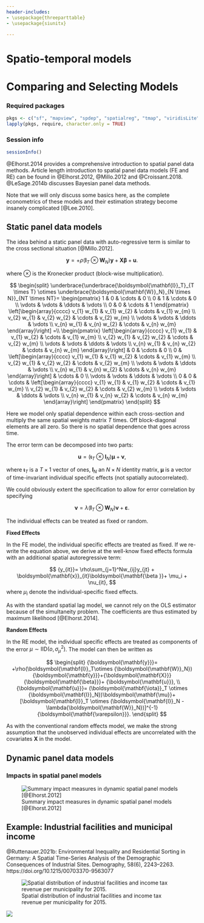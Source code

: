 ```yaml
---
header-includes:
- \usepackage{threeparttable}
- \usepackage{siunitx}

---
```


\newcommand{\Exp}{\mathrm{E}}
\newcommand\given[1][]{\:#1\vert\:}
\newcommand{\Cov}{\mathrm{Cov}}
\newcommand{\Var}{\mathrm{Var}}
\newcommand{\rank}{\mathrm{rank}}
\newcommand{\bm}[1]{\boldsymbol{\mathbf{#1}}}
\newcommand{\Prob}{\mathrm{Prob}}

# Spatio-temporal models

# Comparing and Selecting Models 

### Required packages {.unnumbered}

```r
pkgs <- c("sf", "mapview", "spdep", "spatialreg", "tmap", "viridisLite") # note: load spdep first, then spatialreg
lapply(pkgs, require, character.only = TRUE)

```

### Session info {.unnumbered}

```r
sessionInfo()

```


@Elhorst.2014 provides a comprehensive introduction to spatial panel data methods. Article length introduction to spatial panel data models (FE and RE) can be found in @Elhorst.2012, @Millo.2012 and @Croissant.2018. @LeSage.2014b discusses Bayesian panel data methods.

Note that we will only discuss some basics here, as the complete econometrics of these models and their estimation strategy become insanely complicated [@Lee.2010].

## Static panel data models

The idea behind a static panel data with auto-regressive term is similar to the cross sectional situation [@Millo.2012].


$$
		{\bm y}= +\rho(\bm I_T\otimes {\bm W_N}){\bm y}+{\bm X}{\bm \beta}+ {\bm u}.
$$	

where $\otimes$ is the Kronecker product (block-wise multiplication).

$$
\begin{split}
\underbrace{\underbrace{\bm I_T}_{T \times T} \otimes \underbrace{\bm W_N}_{N \times N}}_{NT \times NT}=
\begin{pmatrix}
      1 & 0 & \cdots & 0  \\
      0 & 1 & \cdots & 0  \\
      \vdots & \vdots & \ddots & \vdots \\
      0 & 0 & \cdots & 1
\end{pmatrix}
\left[\begin{array}{cccc}
v_{1} w_{1} & v_{1} w_{2} & \cdots & v_{1} w_{m} \\
v_{2} w_{1} & v_{2} w_{2} & \cdots & v_{2} w_{m} \\
\vdots & \vdots & \ddots & \vdots \\
v_{n} w_{1} & v_{n} w_{2} & \cdots & v_{n} w_{m}
\end{array}\right] =\\
\begin{pmatrix}
      \left[\begin{array}{cccc}
v_{1} w_{1} & v_{1} w_{2} & \cdots & v_{1} w_{m} \\
v_{2} w_{1} & v_{2} w_{2} & \cdots & v_{2} w_{m} \\
\vdots & \vdots & \ddots & \vdots \\
v_{n} w_{1} & v_{n} w_{2} & \cdots & v_{n} w_{m}
\end{array}\right] & 0 & \cdots & 0  \\
      0 & \left[\begin{array}{cccc}
v_{1} w_{1} & v_{1} w_{2} & \cdots & v_{1} w_{m} \\
v_{2} w_{1} & v_{2} w_{2} & \cdots & v_{2} w_{m} \\
\vdots & \vdots & \ddots & \vdots \\
v_{n} w_{1} & v_{n} w_{2} & \cdots & v_{n} w_{m}
\end{array}\right] & \cdots & 0  \\
      \vdots & \vdots & \ddots & \vdots \\
      0 & 0 & \cdots & \left[\begin{array}{cccc}
v_{1} w_{1} & v_{1} w_{2} & \cdots & v_{1} w_{m} \\
v_{2} w_{1} & v_{2} w_{2} & \cdots & v_{2} w_{m} \\
\vdots & \vdots & \ddots & \vdots \\
v_{n} w_{1} & v_{n} w_{2} & \cdots & v_{n} w_{m}
\end{array}\right]
\end{pmatrix}
\end{split}
$$

Here we model only spatial dependence within each cross-section and multiply the same spatial weights matrix $T$ times. Off block-diagonal elements are all zero. So there is no spatial dependence that goes across time.

The error term can be decomposed into two parts:

$$
		{\bm u}= (\bm \iota_T \otimes {\bm I_N})\bm \mu+ {\bm \nu},
$$

where $\bm \iota_T$ is a $T \times 1$ vector of ones, ${\bm I_N}$ an $N \times N$ identity matrix, $\bm \mu$ is a vector of time-invariant individual specific effects (not spatially autocorrelated).

We could obviously extent the specification to allow for error correlation by specifying

$$
		{\bm \nu}= \lambda(\bm I_T \otimes {\bm W_N})\bm \nu + {\bm \varepsilon}.
$$

The individual effects can be treated as fixed or random.

__Fixed Effects__

In the FE model, the individual specific effects are treated as fixed. If we re-write the equation above, we derive at the well-know fixed effects formula with an additional spatial autoregressive term: 

$$
		{y_{it}}= \rho\sum_{j=1}^Nw_{ij}y_{jt} + \bm x_{it}\bm\beta + \mu_i + \nu_{it},
$$
where $\mu_i$ denote the individual-specific fixed effects.

As with the standard spatial lag model, we cannot rely on the OLS estimator because of the simultaneity problem. The coefficients are thus estimated by maximum likelihood [@Elhorst.2014].

__Random Effects__

In the RE model, the individual specific effects are treated as components of the error $\mu \sim \mathrm{IID}(o, \sigma_\mu^2)$. The model can then be written as

$$
\begin{split}
		{\bm y}= +\rho(\bm I_T\otimes {\bm W_N}){\bm y}+{\bm X}{\bm \beta}+ {\bm u}, \\
		{\bm u}= (\bm \iota_T \otimes {\bm I_N})\bm \mu+ [\bm I_T \otimes (\bm I_N -  \lambda{\bm W_N})]^{-1} {\bm \varepsilon}.
\end{split}		
$$	

As with the conventional random effects model, we make the strong assumption that the unobserved individual
effects are uncorrelated with the covariates $\bm X$ in the model.

## Dynamic panel data models


### Impacts in spatial panel models

![Summary impact measures in dynamic spatial panel models [@Elhorst.2012]](fig/Elhorst_panel.PNG)



## Example: Industrial facilities and municipal income

@Ruttenauer.2021b: Environmental Inequality and Residential Sorting in Germany: A Spatial Time-Series Analysis of the Demographic Consequences of Industrial Sites. Demography, 58(6), 2243–2263. https://doi.org/10.1215/00703370-9563077

![Spatial distribution of industrial facilities and income tax revenue per municipality for 2015.](fig/Figure1.png)


![](fig/Table1.png)
